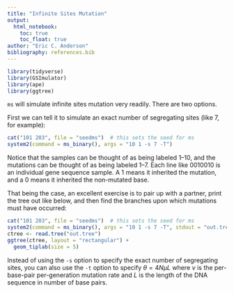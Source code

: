 ```yaml
---
title: "Infinite Sites Mutation"
output: 
  html_notebook:
    toc: true
    toc_float: true
author: "Eric C. Anderson"
bibliography: references.bib
---
```



```r
library(tidyverse)
library(GSImulator)
library(ape)
library(ggtree)

```

`ms` will simulate infinite sites mutation very readily.  There are two
options.  

First we can tell it to simulate an exact number of segregating sites (like 7, for
example):
```r

cat("101 203", file = "seedms")  # this sets the seed for ms
system2(command = ms_binary(), args = "10 1 -s 7 -T")
```

Notice that the samples can be thought of as being labeled 1--10, and the mutations
can be thought of as being labeled 1--7.  Each line like 0010010 is an individual
gene sequence sample.  A 1 means it inherited the mutation, and a 0 means it inherited
the non-mutated base.

That being the case, an excellent exercise is to pair up with a partner, print
the tree out like below, and then find the branches upon which mutations must have
occurred:
```r
cat("101 203", file = "seedms")  # this sets the seed for ms
system2(command = ms_binary(), args = "10 1 -s 7 -T", stdout = "out.tree")
ctree <- read.tree("out.tree") 
ggtree(ctree, layout = "rectangular") +
  geom_tiplab(size = 5)
```

Instead of using the `-s` option to specify the exact number of segregating sites,
you can also use the `-t` option to specify $\theta = 4N\mu L$ where $\nu$ is the 
per-base-pair per-generation mutation rate and $L$ is the length of the DNA sequence
in number of base pairs.
